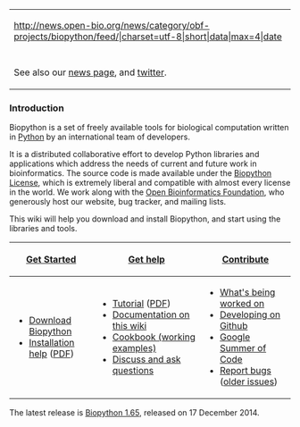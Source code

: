 {| style="width:26em; float:right; background-color: white; border: 1px solid grey; margin: 0em 1em 0em 1em; padding: 1em;"
|- 
|<rss>http://news.open-bio.org/news/category/obf-projects/biopython/feed/|charset=utf-8|short|data|max=4|date</rss>
|-
| 
|-
|See also our [[News|news page]], and [http://twitter.com/biopython twitter].
|}
===Introduction=== 
Biopython is a set of freely available tools for biological computation written in [http://www.python.org Python] by an international team of developers. 
 
It is a distributed collaborative effort to develop Python libraries and applications which address the needs of current and future work in bioinformatics. The source code is made available under the [http://www.biopython.org/DIST/LICENSE Biopython License], which is extremely liberal and compatible with almost every license in the world. We work along with the [http://open-bio.org Open Bioinformatics Foundation], who generously host our website, bug tracker, and mailing lists.

This wiki will help you download and install Biopython, and start using the libraries and tools.

{| cellpadding="6" align="center"
|-style=" font-size:130%"
![[Getting_Started|Get Started]]
![[Documentation | Get help]]
![[Contributing | Contribute]]
|-style="vertical-align:top; text-align:left"
!
*[[Download | Download Biopython]]
*[http://biopython.org/DIST/docs/install/Installation.html Installation help] ([http://biopython.org/DIST/docs/install/Installation.pdf PDF])
!
*[http://biopython.org/DIST/docs/tutorial/Tutorial.html Tutorial] ([http://biopython.org/DIST/docs/tutorial/Tutorial.pdf PDF])
*[[:Category:Wiki_Documentation | Documentation on this wiki]]
*[[:Category:Cookbook | Cookbook (working examples)]]
*[[Mailing_lists | Discuss and ask questions]]
!
*[[Active_projects | What's being worked on]]
*[[ GitUsage | Developing on Github ]]
*[[Google Summer of Code]]
*[https://github.com/biopython/biopython/issues Report bugs] ([http://redmine.open-bio.org/projects/biopython older issues])
|}

The latest release is [[Download|Biopython 1.65]], released on 17 December 2014.